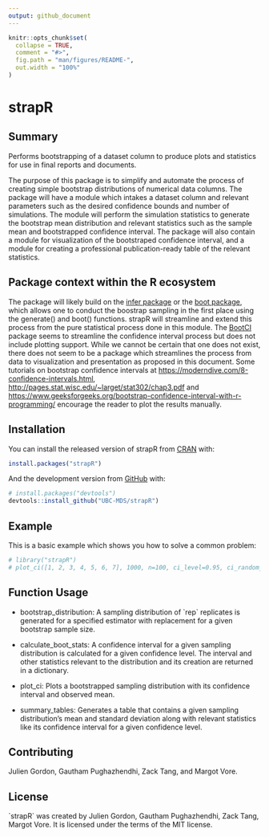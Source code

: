 ```yaml
---
output: github_document
---
```


<!-- README.md is generated from README.Rmd. Please edit that file -->

```r
knitr::opts_chunk$set(
  collapse = TRUE,
  comment = "#>",
  fig.path = "man/figures/README-",
  out.width = "100%"
)
```

# strapR

<!-- badges: start -->

<!-- badges: end -->

## Summary

Performs bootstrapping of a dataset column to produce plots and statistics for use in final reports and documents.

The purpose of this package is to simplify and automate the process of creating simple bootstrap distributions of numerical data columns. The package will have a module which intakes a dataset column and relevant parameters such as the desired confidence bounds and number of simulations. The module will perform the simulation statistics to generate the bootstrap mean distribution and relevant statistics such as the sample mean and bootstrapped confidence interval. The package will also contain a module for visualization of the bootstraped confidence interval, and a module for creating a professional publication-ready table of the relevant statistics.

## **Package context within the R ecosystem**

The package will likely build on the [infer package](https://cran.r-project.org/web/packages/infer/index.html) or the [boot package](https://cran.r-project.org/web/packages/boot/), which allows one to conduct the boostrap sampling in the first place using the generate() and boot() functions. strapR will streamline and extend this process from the pure statistical process done in this module. The [BootCI](https://rdrr.io/cran/DescTools/man/BootCI.html) package seems to streamline the confidence interval process but does not include plotting support. While we cannot be certain that one does not exist, there does not seem to be a package which streamlines the process from data to visualization and presentation as proposed in this document. Some tutorials on bootstrap confidence intervals at <https://moderndive.com/8-confidence-intervals.html>, <http://pages.stat.wisc.edu/~larget/stat302/chap3.pdf> and <https://www.geeksforgeeks.org/bootstrap-confidence-interval-with-r-programming/> encourage the reader to plot the results manually.

## Installation

You can install the released version of strapR from [CRAN](https://CRAN.R-project.org) with:

``` r
install.packages("strapR")
```

And the development version from [GitHub](https://github.com/) with:

``` r
# install.packages("devtools")
devtools::install_github("UBC-MDS/strapR")
```

## Example

This is a basic example which shows you how to solve a common problem:

```r
# library("strapR")
# plot_ci([1, 2, 3, 4, 5, 6, 7], 1000, n=100, ci_level=0.95, ci_random_seed=123)
```

## Function Usage

-   bootstrap_distribution: A sampling distribution of \`rep\` replicates is generated for a specified estimator with replacement for a given bootstrap sample size.

-   calculate_boot_stats: A confidence interval for a given sampling distribution is calculated for a given confidence level. The interval and other statistics relevant to the distribution and its creation are returned in a dictionary.

-   plot_ci: Plots a bootstrapped sampling distribution with its confidence interval and observed mean.

-   summary_tables: Generates a table that contains a given sampling distribution's mean and standard deviation along with relevant statistics like its confidence interval for a given confidence level.

## Contributing

Julien Gordon, Gautham Pughazhendhi, Zack Tang, and Margot Vore.

## License

\`strapR\` was created by Julien Gordon, Gautham Pughazhendhi, Zack Tang, Margot Vore. It is licensed under the terms of the MIT license.
